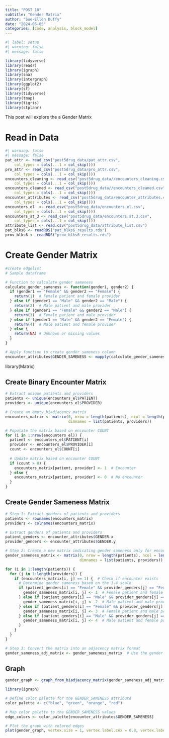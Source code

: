 ```yaml
---
title: "POST 10"
subtitle: "Gender Matrix"
author: "Sue-Ellen Duffy"
date: "2024-05-05"
categories: [code, analysis, block_model]
---
```


```r
#| label: setup
#| warning: false
#| message: false

library(tidyverse)
library(readr)
library(igraph)
library(sna)
library(intergraph)
library(ggplot2)
library(sf)
library(tidyverse)
library(tmap)
library(tigris)
library(stplanr)
```

This post will explore the a Gender Matrix

# Read in Data

```r
#| warning: false
#| message: false
pat_attr <- read_csv("post5drug_data/pat_attr.csv", 
    col_types = cols(...1 = col_skip()))
pro_attr <- read_csv("post5drug_data/pro_attr.csv", 
    col_types = cols(...1 = col_skip()))
encounters_cleaning <- read_csv("post5drug_data//encounters_cleaning.csv", 
    col_types = cols(...1 = col_skip()))
encounters_cleaned <- read_csv("post5drug_data//encounters_cleaned.csv", 
    col_types = cols(...1 = col_skip()))
encounter_attributes <- read_csv("post5drug_data/encounter_attributes.csv", 
    col_types = cols(...1 = col_skip()))
encounters_el  <- read_csv("post5drug_data/encounters_el.csv", 
    col_types = cols(...1 = col_skip()))
encounters_st_3 <- read_csv("post5drug_data/encounters.st.3.csv", 
    col_types = cols(...1 = col_skip()))
attribute_list <- read.csv("post5drug_data/attribute_list.csv")
pat_blks6 <- readRDS("pat_blks6_results.rds")
prov_blks6 <- readRDS("prov_blks6_results.rds")
```

# Create Gender Matrix
```r
#create edgelist
# Sample dataframe

# Function to calculate gender sameness
calculate_gender_sameness <- function(gender1, gender2) {
  if (gender1 == "Female" && gender2 == "Female") {
    return(1)  # Female patient and female provider
  } else if (gender1 == "Male" && gender2 == "Male") {
    return(2)  # Male patient and male provider
  } else if (gender1 == "Female" && gender2 == "Male") {
    return(3)  # Female patient and male provider
  } else if (gender1 == "Male" && gender2 == "Female") {
    return(4)  # Male patient and female provider
  } else {
    return(NA) # Unknown or missing values
  }
}

# Apply function to create gender sameness column
encounter_attributes$GENDER_SAMENESS <- mapply(calculate_gender_sameness, encounter_attributes$GENDER.x, encounter_attributes$GENDER.y)
```
library(Matrix)

## Create Binary Encounter Matrix
```r
# Extract unique patients and providers
patients <- unique(encounters_el$PATIENT)
providers <- unique(encounters_el$PROVIDER)

# Create an empty biadjacency matrix
encounters_matrix <- matrix(0, nrow = length(patients), ncol = length(providers),
                            dimnames = list(patients, providers))

# Populate the matrix based on encounter COUNT
for (i in 1:nrow(encounters_el)) {
  patient <- encounters_el$PATIENT[i]
  provider <- encounters_el$PROVIDER[i]
  count <- encounters_el$COUNT[i]
  
  # Update matrix based on encounter COUNT
  if (count > 0) {
    encounters_matrix[patient, provider] <- 1  # Encounter
  } else {
    encounters_matrix[patient, provider] <- 0  # No encounter
  }
}
```

## Create Gender Sameness Matrix
```r
# Step 1: Extract genders of patients and providers
patients <- rownames(encounters_matrix)
providers <- colnames(encounters_matrix)

# Extract genders of patients and providers
patient_genders <- encounter_attributes$GENDER.x
provider_genders <- encounter_attributes$GENDER.y

# Step 2: Create a new matrix indicating gender sameness only for encounters
gender_sameness_matrix <- matrix(0, nrow = length(patients), ncol = length(providers),
                                 dimnames = list(patients, providers))

for (i in 1:length(patients)) {
  for (j in 1:length(providers)) {
    if (encounters_matrix[i, j] == 1) {  # Check if encounter exists
      # Determine gender sameness based on the 1-4 scale
      if (patient_genders[i] == "Female" && provider_genders[j] == "Female") {
        gender_sameness_matrix[i, j] <- 1  # Female patient and female provider
      } else if (patient_genders[i] == "Male" && provider_genders[j] == "Male") {
        gender_sameness_matrix[i, j] <- 2  # Male patient and male provider
      } else if (patient_genders[i] == "Female" && provider_genders[j] == "Male") {
        gender_sameness_matrix[i, j] <- 3  # Female patient and male provider
      } else if (patient_genders[i] == "Male" && provider_genders[j] == "Female") {
        gender_sameness_matrix[i, j] <- 4  # Male patient and female provider
      }
    }
  }
}

# Step 3: Convert the matrix into an adjacency matrix format
gender_sameness_adj_matrix <- gender_sameness_matrix  # Use the gender sameness matrix as the adjacency matrix
```

## Graph
```r
gender_graph <- graph_from_biadjacency_matrix(gender_sameness_adj_matrix, weight = "TRUE")

library(igraph)

# Define color palette for the GENDER_SAMENESS attribute
color_palette <- c("blue", "green", "orange", "red")

# Map color palette to the GENDER_SAMENESS values
edge_colors <- color_palette[encounter_attributes$GENDER_SAMENESS]

# Plot the graph with colored edges
plot(gender_graph, vertex.size = 1, vertex.label.cex = 0.8, vertex.label = NA, edge.color = edge_colors)

```
